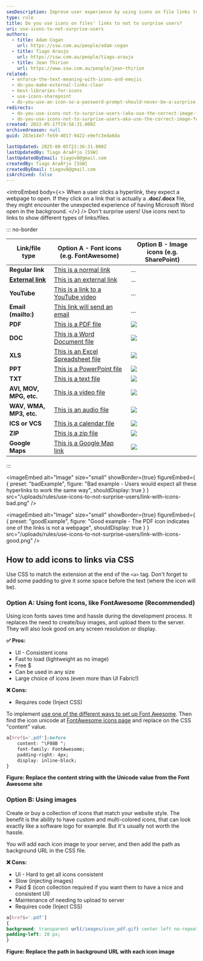 ```yaml
---
seoDescription: Improve user experience by using icons on file links to avoid surprising users with unexpected downloads or applications opening in the background.
type: rule
title: Do you use icons on files' links to not to surprise users?
uri: use-icons-to-not-surprise-users
authors:
  - title: Adam Cogan
    url: https://ssw.com.au/people/adam-cogan
  - title: Tiago Araujo
    url: https://ssw.com.au/people/tiago-araujo
  - title: Jean Thirion
    url: https://www.ssw.com.au/people/jean-thirion
related:
  - enforce-the-text-meaning-with-icons-and-emojis
  - do-you-make-external-links-clear
  - best-libraries-for-icons
  - use-icons-sharepoint
  - do-you-use-an-icon-so-a-password-prompt-should-never-be-a-surprise
redirects:
  - do-you-use-icons-not-to-surprise-users-(aka-use-the-correct-image-for-files)
  - do-you-use-icons-not-to-surprise-users-aka-use-the-correct-image-for-files
created: 2022-05-17T19:58:31.000Z
archivedreason: null
guid: 283e14e7-fe59-4017-9422-e9efc3eda6da

lastUpdated: 2025-08-05T22:36:31.000Z
lastUpdatedBy: Tiago AraÃºjo [SSW]
lastUpdatedByEmail: tiagov8@gmail.com
createdBy: Tiago AraÃºjo [SSW]
createdByEmail: tiagov8@gmail.com
isArchived: false
---
```


<introEmbed
  body={<>
When a user clicks a hyperlink, they expect a webpage to open. If they click on a link that is actually a **.doc/.docx** file, they might encounter the unexpected experience of having Microsoft Word open in the background.
  </>}
/>
Don't surprise users! Use icons next to links to show different types of links/files.

::: no-border

| Link/file type                                                    | Option A - Font icons (e.g. FontAwesome)                                                         | Option B - Image icons (e.g. SharePoint) |
| ----------------------------------------------------------------- | -------------------------------------------------------------------------------- | ----------------------- |
| **Regular link**                                                   | [This is a normal link](/)                                                 | ...                     |
| **[External link](/do-you-make-external-links-clear)** | [This is an external link](https://www.microsoft.com/?WT.mc_id=M365-MVP-33518)                                     | ...                      |
| **YouTube**                                                       | [This is a link to a YouTube video](https://www.youtube.com/watch?v=gp_F43lx6iM) | ...                     |
| **Email (mailto:)**                                               | [This link will send an email](mailto:example@mail.com)                          | ...                     |
| **PDF**                                                           | [This is a PDF file](Sample-PDF.pdf)                                             | ![](/uploads/rules/use-icons-to-not-surprise-users/pdf-icon.png)       |
| **DOC**                                                           | [This is a Word Document file](Sample-DOC.docx)                                  | ![](/uploads/rules/use-icons-to-not-surprise-users/docx-icon.png)      |
| **XLS**                                                           | [This is an Excel Spreadsheet file](Sample-XLS.xlsx)                             | ![](/uploads/rules/use-icons-to-not-surprise-users/xls-file.png)       |
| **PPT**                                                           | [This is a PowerPoint file](Sample-PPT.pptx)                                     | ![](/uploads/rules/use-icons-to-not-surprise-users/ppt-file.png)       |
| **TXT**                                                           | [This is a text file](Sample-TXT.txt)                                            | ![](/uploads/rules/use-icons-to-not-surprise-users/txt-file.png)       |
| **AVI, MOV, MPG, etc.**                                           | [This is a video file](https://www.ssw.com.au/images/videos/MVC_background.mp4)  | ![](/uploads/rules/use-icons-to-not-surprise-users/video-file.png)     |
| **WAV, WMA, MP3, etc.**                                           | [This is an audio file](sample-AUDIO.mp3)                                         | ![](/uploads/rules/use-icons-to-not-surprise-users/audio-file.png)    |
| **ICS or VCS**                                                    | [This is a calendar file](Sample-ICS.ics)                                        | ![](/uploads/rules/use-icons-to-not-surprise-users/calendar-icon-png.png)                     |
| **ZIP**                                                           | [This is a zip file](Sample-ZIP.zip)                                             | ![](/uploads/rules/use-icons-to-not-surprise-users/zip-file.png) |
| **Google Maps**                                                           | [This is a Google Map link](https://www.google.com/maps/place/SSW+Sydney+-+Enterprise+Software+Development/@-33.8305685,151.2193249,15z/data=!4m6!3m5!1s0x6b12ae97d5dce3c1:0xae8cb5f05af0e28d!8m2!3d-33.8305685!4d151.2193249!16s%2Fg%2F1tdy4mhr?entry=ttu)                                             | ![](/uploads/rules/use-icons-to-not-surprise-users/map-icon.png) |

:::

<imageEmbed
  alt="Image"
  size="small"
  showBorder={true}
  figureEmbed={ {
    preset: "badExample",
    figure: "Bad example - Users would expect all these hyperlinks to work the same way",
    shouldDisplay: true
  } }
  src="/uploads/rules/use-icons-to-not-surprise-users/link-with-icons-bad.png"
/>

<imageEmbed
  alt="Image"
  size="small"
  showBorder={true}
  figureEmbed={ {
    preset: "goodExample",
    figure: "Good example - The PDF icon indicates one of the links is not a webpage",
    shouldDisplay: true
  } }
  src="/uploads/rules/use-icons-to-not-surprise-users/link-with-icons-good.png"
/>

## How to add icons to links via CSS

Use CSS to match the extension at the end of the `<a>` tag. Don't forget to add some padding to give it some space before the text (where the icon will be).

### Option A: Using font icons, like FontAwesome (Recommended)

Using icon fonts saves time and hassle during the development process. It replaces the need to create/buy images, and upload them to the server.
They will also look good on any screen resolution or display.

**✅ Pros:**

* UI - Consistent icons
* Fast to load (lightweight as no image)
* Free $
* Can be used in any size
* Large choice of icons (even more than UI Fabric!)

**❌ Cons:**

* Requires code (Inject CSS)

To implement [use one of the different ways to set up Font Awesome](https://fontawesome.com/docs/web/#web-setup). Then find the icon unicode at [FontAwesome icons page](https://fontawesome.com/icons) and replace on the CSS "content" value.

```css
a[href$='.pdf']:before
    content: "\F08B ";
    font-family: FontAwesome;
    padding-right: 4px;
    display: inline-block;
}
```

**Figure: Replace the content string with the Unicode value from the Font Awesome site**

### Option B: Using images

Create or buy a collection of icons that match your website style. The benefit is the ability to have custom and multi-colored icons, that can look exactly like a software logo for example. But it's usually not worth the hassle.

You will add each icon image to your server, and then add the path as background URL in the CSS file.

**❌ Cons:**

* UI - Hard to get all icons consistent
* Slow (injecting images)
* Paid $ (icon collection required if you want them to have a nice and consistent UI)
* Maintenance of needing to upload to server
* Requires code (Inject CSS)

```css
a[href$='.pdf']
{
background: transparent url(/images/icon_pdf.gif) center left no-repeat;
padding-left: 20 px;
}
```

**Figure: Replace the path in background URL with each icon image**
